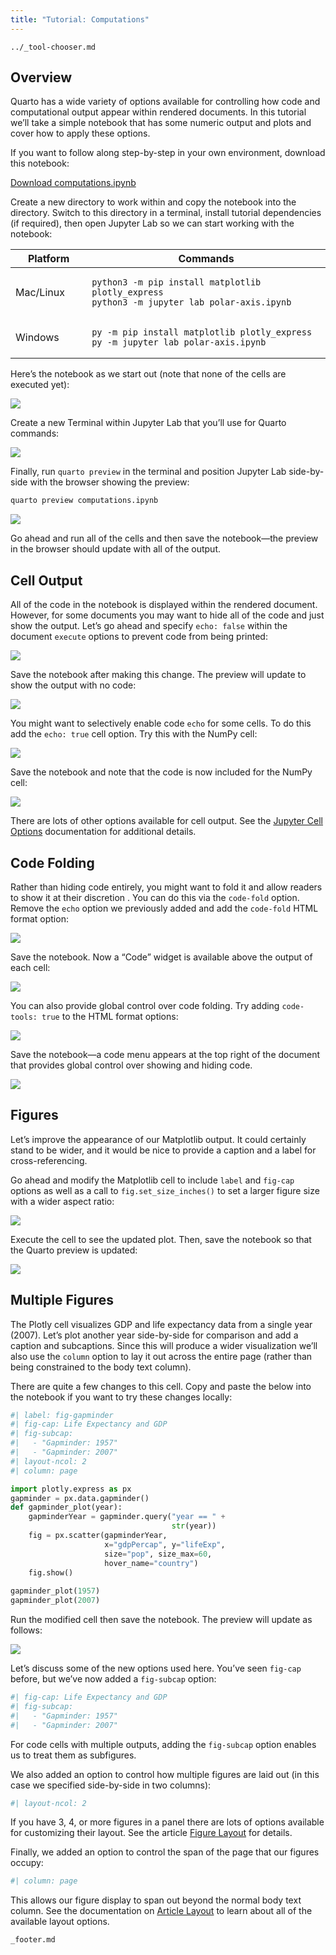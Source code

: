 ```yaml
---
title: "Tutorial: Computations"
---
```


```.include
../_tool-chooser.md
```

## Overview

Quarto has a wide variety of options available for controlling how code and computational output appear within rendered documents. In this tutorial we'll take a simple notebook that has some numeric output and plots and cover how to apply these options.

If you want to follow along step-by-step in your own environment, download this notebook:

::: {.callout-note appearance="minimal"}
<i class="bi bi-journal-code"></i> [Download computations.ipynb](_computations.ipynb){download="computations.ipynb"}
:::

Create a new directory to work within and copy the notebook into the directory. Switch to this directory in a terminal, install tutorial dependencies (if required), then open Jupyter Lab so we can start working with the notebook:

+-----------------+------------------------------------------------------+
| Platform        | Commands                                             |
+=================+======================================================+
| Mac/Linux       |     python3 -m pip install matplotlib plotly_express |
|                 |     python3 -m jupyter lab polar-axis.ipynb          |
+-----------------+------------------------------------------------------+
| Windows         |     py -m pip install matplotlib plotly_express      |
|                 |     py -m jupyter lab polar-axis.ipynb               |
+-----------------+------------------------------------------------------+


Here's the notebook as we start out (note that none of the cells are executed yet):

![](images/jupyter-computations.png){.border}

Create a new Terminal within Jupyter Lab that you'll use for Quarto commands:

![](../hello/images/jupyter-terminal.png){.border}

Finally, run `quarto preview` in the terminal and position Jupyter Lab side-by-side with the browser showing the preview:

``` bash
quarto preview computations.ipynb
```

![](images/jupyter-computations-preview.png){.border}

Go ahead and run all of the cells and then save the notebook---the preview in the browser should update with all of the output.

## Cell Output

All of the code in the notebook is displayed within the rendered document. However, for some documents you may want to hide all of the code and just show the output. Let's go ahead and specify `echo: false` within the document `execute` options to prevent code from being printed:

![](images/jupyter-execute-echo-false.png){.border}

Save the notebook after making this change. The preview will update to show the output with no code:

![](images/exec-echo-false-preview.png){.border}

You might want to selectively enable code `echo` for some cells. To do this add the `echo: true` cell option. Try this with the NumPy cell:

![](images/jupyter-exec-echo-true.png){.border}

Save the notebook and note that the code is now included for the NumPy cell:

![](images/exec-echo-true-preview.png){.border}

There are lots of other options available for cell output. See the [Jupyter Cell Options](https://quarto.org/docs/reference/cells/cells-jupyter.html) documentation for additional details.

## Code Folding

Rather than hiding code entirely, you might want to fold it and allow readers to show it at their discretion . You can do this via the `code-fold` option. Remove the `echo` option we previously added and add the `code-fold` HTML format option:

![](images/jupyter-code-fold.png){.border}

Save the notebook. Now a "Code" widget is available above the output of each cell:

![](images/code-fold-preview.png){.border}

You can also provide global control over code folding. Try adding `code-tools: true` to the HTML format options:

![](images/jupyter-code-tools.png){.border}

Save the notebook---a code menu appears at the top right of the document that provides global control over showing and hiding code.

![](images/code-tools-preview.png){.border}

## Figures

Let's improve the appearance of our Matplotlib output. It could certainly stand to be wider, and it would be nice to provide a caption and a label for cross-referencing.

Go ahead and modify the Matplotlib cell to include `label` and `fig-cap` options as well as a call to `fig.set_size_inches()` to set a larger figure size with a wider aspect ratio:

![](images/jupyter-figure-options.png){.border}

Execute the cell to see the updated plot. Then, save the notebook so that the Quarto preview is updated:

![](images/figure-options-preview.png){.border}

## Multiple Figures

The Plotly cell visualizes GDP and life expectancy data from a single year (2007). Let's plot another year side-by-side for comparison and add a caption and subcaptions. Since this will produce a wider visualization we'll also use the `column` option to lay it out across the entire page (rather than being constrained to the body text column).

There are quite a few changes to this cell. Copy and paste the below into the notebook if you want to try these changes locally:

``` python
#| label: fig-gapminder
#| fig-cap: Life Expectancy and GDP
#| fig-subcap:
#|   - "Gapminder: 1957"
#|   - "Gapminder: 2007"
#| layout-ncol: 2
#| column: page

import plotly.express as px
gapminder = px.data.gapminder()
def gapminder_plot(year):
    gapminderYear = gapminder.query("year == " + 
                                    str(year))
    fig = px.scatter(gapminderYear, 
                     x="gdpPercap", y="lifeExp",
                     size="pop", size_max=60,
                     hover_name="country")
    fig.show()
    
gapminder_plot(1957)
gapminder_plot(2007)
```

Run the modified cell then save the notebook. The preview will update as follows:

![](images/jupyter-plotly-preview.png){.border}

Let's discuss some of the new options used here. You've seen `fig-cap` before, but we've now added a `fig-subcap` option:

``` python
#| fig-cap: Life Expectancy and GDP 
#| fig-subcap:
#|   - "Gapminder: 1957"
#|   - "Gapminder: 2007"
```

For code cells with multiple outputs, adding the `fig-subcap` option enables us to treat them as subfigures.

We also added an option to control how multiple figures are laid out (in this case we specified side-by-side in two columns):

``` python
#| layout-ncol: 2
```

If you have 3, 4, or more figures in a panel there are lots of options available for customizing their layout. See the article [Figure Layout](/docs/authoring/figure-layout.qmd) for details.

Finally, we added an option to control the span of the page that our figures occupy:

``` python
#| column: page
```

This allows our figure display to span out beyond the normal body text column. See the documentation on [Article Layout](/docs/authoring/article-layout.qmd) to learn about all of the available layout options.


```.include
_footer.md
```

